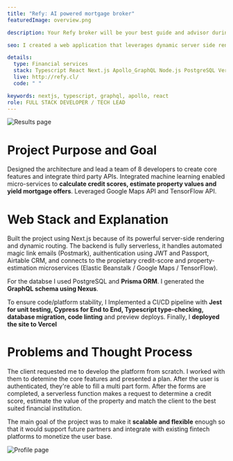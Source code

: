 ```yaml
---
title: "Refy: AI powered mortgage broker"
featuredImage: overview.png

description: Your Refy broker will be your best guide and advisor during the process of buying or refinancing your property. Leverages AI tools to calculate the lowest rates and get the financing that suits you best.

seo: I created a web application that leverages dynamic server side rendering and serverless API with Next.js

details:
  type: Financial services
  stack: Typescript React Next.js Apollo_GraphQL Node.js PostgreSQL Vercel Route_53 AWS_Lambda AWS_Elastic_Beanstalk Cloudinary Airtable Storyblok
  live: http://refy.cl/
  code: " "

keywords: nextjs, typescript, graphql, apollo, react
role: FULL STACK DEVELOPER / TECH LEAD
---
```


![Results page](screen.png "Resources page that shows the available workshops")

# Project Purpose and Goal

Designed the architecture and lead a team of 8 developers to create core features and integrate third party APIs. Integrated machine learning enabled micro-services to **calculate credit scores, estimate property values and yield mortgage offers**. Leveraged Google Maps API and TensorFlow API.

# Web Stack and Explanation

Built the project using Next.js because of its powerful server-side rendering and dynamic routing. The backend is fully serverless, it handles automated magic link emails (Postmark), auithentication using JWT and Passport, Airtable CRM, and connects to the propietary credit-score and property-estimation microservices (Elastic Beanstalk / Google Maps / TensorFlow).

For the databse I used PostgreSQL and **Prisma ORM**. I generated the **GraphQL schema using Nexus**.

To ensure code/platform stability, I Implemented a CI/CD pipeline with **Jest for unit testing, Cypress for End to End, Typescript type-checking, database migration, code linting** and preview deploys. Finally, I **deployed the site to Vercel**

# Problems and Thought Process

The client requested me to develop the platform from scratch. I worked with them to detemine the core features and presented a plan. After the user is authenticated, they're able to fill a multi part form. After the forms are completed, a serverless function makes a request to determine a credit score, estimate the value of the property and match the client to the best suited financial institution.

The main goal of the project was to make it **scalable and flexible** enough so that it would support future partners and integrate with existing fintech platforms to monetize the user base.

![Profile page](profile.png "Profile page showing active applications")
